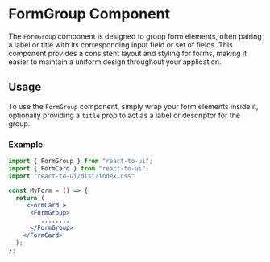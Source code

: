 # FormGroup Component

The `FormGroup` component is designed to group form elements, often pairing a label or title with its corresponding input field or set of fields. This component provides a consistent layout and styling for forms, making it easier to maintain a uniform design throughout your application.

## Usage

To use the `FormGroup` component, simply wrap your form elements inside it, optionally providing a `title` prop to act as a label or descriptor for the group.

### Example

```jsx
import { FormGroup } from "react-to-ui";
import { FormCard } from "react-to-ui";
import "react-to-ui/dist/index.css"

const MyForm = () => {
  return (
     <FormCard >
      <FormGroup>
         ........
      </FormGroup>
    </FormCard>  
  );
};
